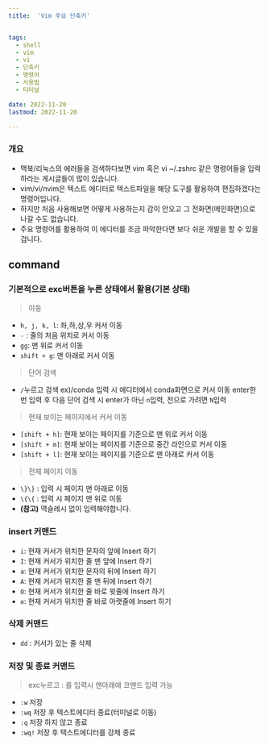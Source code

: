 ```yaml
---
title:  'Vim 주요 단축키'


tags:
  - shell
  - vim
  - vi
  - 단축키
  - 명령어
  - 사용법
  - 터미널

date: 2022-11-20
lastmod: 2022-11-20
 
---
```


### 개요

- 맥북/리눅스의 에러들을 검색하다보면 vim 혹은 vi ~/.zshrc 같은 명령어들을 입력하라는 게시글들이 많이 있습니다.
- vim/vi/nvim은 텍스트 에디터로 텍스트파일을 해당 도구를 활용하여 편집하겠다는 명령어입니다.
- 하지만 처음 사용해보면 어떻게 사용하는지 감이 안오고 그 전화면(메인화면)으로 나갈 수도 없습니다.
- 주요 명령어를 활용하여 이 에디터를 조금 파악한다면 보다 쉬운 개발을 할 수 있을겁니다.

## command

### 기본적으로 exc버튼을 누른 상태에서 활용(기본 상태)

> 이동

- `h, j, k, l`: 좌,하,상,우 커서 이동
- `-` : 줄의 처음 위치로 커서 이동
- `gg`: 맨 위로 커서 이동
- `shift + g`: 맨 아래로 커서 이동

> 단어 검색

- `/`누르고 검색 ex)/conda 입력 시 에디터에서 conda화면으로 커서 이동
enter한번 입력 후 다음 단어 검색 시 enter가 아닌 `n`입력, 전으로 가려면 `N`입력

> 현재 보이는 페이지에서 커서 이동

- `[shift + h]`: 현재 보이는 페이지를 기준으로 맨 위로 커서 이동
- `[shift + m]`: 현재 보이는 페이지를 기준으로 중간 라인으로 커서 이동
- `[shift + l]`: 현재 보이는 페이지를 기준으로 맨 아래로 커서 이동

> 전체 페이지 이동

- `\}\}` : 입력 시 페이지 맨 아래로 이동
- `\{\{` : 입력 시 페이지 맨 위로 이동
- **(참고)** 역슬레시 없이 입력해야합니다.

### insert 커맨드

- `i`: 현재 커서가 위치한 문자의 앞에 Insert 하기
- `I`: 현재 커서가 위치한 줄 맨 앞에 Insert 하기
- `a`: 현재 커서가 위치한 문자의 뒤에 Insert 하기
- `A`: 현재 커서가 위치한 줄 맨 뒤에 Insert 하기
- `O`: 현재 커서가 위치한 줄 바로 윗줄에 Insert 하기
- `o`: 현재 커서가 위치한 줄 바로 아랫줄에 Insert 하기

### 삭제 커맨드

- `dd` : 커서가 있는 줄 삭제

### 저장 및 종료 커맨드

> exc누르고 : 를 입력시 맨아래에 코맨드 입력 가능

- `:w` 저장
- `:wq` 저장 후 텍스트에디터 종료(터미널로 이동)
- `:q` 저장 하지 않고 종료
- `:wq!` 저장 후 텍스트에디터를 강제 종료
